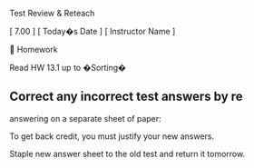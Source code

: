 
Test Review & Reteach


[ 7.00 ] [ Today�s Date ] [ Instructor Name ]



Homework


Read HW 13.1 up to �Sorting�


Correct any incorrect test answers by re
-
answering on a separate sheet 
of paper:


To get back credit, you must justify your new answers.


Staple new answer sheet to the old test and return it tomorrow.


